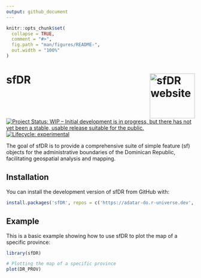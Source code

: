 ```yaml
---
output: github_document
---
```


<!-- README.md is generated from README.Rmd. Please edit that file -->

```r
knitr::opts_chunk$set(
  collapse = TRUE,
  comment = "#>",
  fig.path = "man/figures/README-",
  out.width = "100%"
)
```

# sfDR <a href="https://adatar-do.github.io/sfDR/"><img src="man/figures/logo.png" align="right" height="120" alt="sfDR website" /></a>

<!-- badges: start -->
[![Project Status: WIP – Initial development is in progress, but there has not yet been a stable, usable release suitable for the public.](https://www.repostatus.org/badges/latest/wip.svg)](https://www.repostatus.org/#wip)
[![Lifecycle: experimental](https://img.shields.io/badge/lifecycle-experimental-orange.svg)](https://www.tidyverse.org/lifecycle/#experimental)
<!-- badges: end -->

The goal of sfDR is to provide a comprehensive suite of simple feature (sf) objects for the administrative boundaries of the Dominican Republic, facilitating geospatial analysis and mapping.

## Installation

You can install the development version of sfDR from GitHub with:

```r
install.packages('sfDR', repos = c('https://adatar-do.r-universe.dev', 'https://cloud.r-project.org'))
```

## Example

This is a basic example showing how to use sfDR to plot the map of a specific province:

```r
library(sfDR)

# Plotting the map of a specific province
plot(DR_PROV)
```
